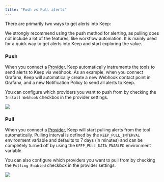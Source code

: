 ```yaml
---
title: "Push vs Pull alerts"
---
```


There are primarily two ways to get alerts into Keep:


<Tip>
  We strongly recommend using the push method for alerting, as pulling does not
  include a lot of the features, like workflow automation. It is mainly used for
  a quick way to get alerts into Keep and start exploring the value.
</Tip>

### Push

When you connect a [Provider](/providers), Keep automatically instruments the tools to send alerts to Keep via webhook.
As an example, when you connect Grafana, Keep will automatically create a new Webhook contact point in Grafana, and a new Notification Policy to send all alerts to Keep.

You can configure which providers you want to push from by checking the `Install Webhook` checkbox in the provider settings.

<Frame>
  <img src="/images/pushing-enabled.png" />
</Frame>

### Pull

When you connect a [Provider](/providers), Keep will start pulling alerts from the tool automatically.
Pulling interval is defined by the `KEEP_PULL_INTERVAL` environment variable and defaults to 7 days (in minutes) and can be completely turned off by using the `KEEP_PULL_DATA_ENABLED` environment variable.

You can also configure which providers you want to pull from by checking the `Pulling Enabled` checkbox in the provider settings.

<Frame>
  <img src="/images/pulling-enabled.png" />
</Frame>
